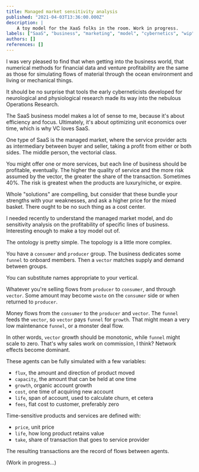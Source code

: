 ```yaml
---
title: Managed market sensitivity analysis
published: "2021-04-03T13:36:00.000Z"
description: |
    A toy model for the XaaS folks in the room. Work in progress.
labels: ["SaaS", "business", "marketing", "model", "cybernetics", "wip"]
authors: []
references: []
---
```


I was very pleased to find that when getting into the business world, that numerical methods for financial data and venture profitability are the same as those for simulating flows of material through the ocean environment and living or mechanical things.

It should be no surprise that tools the early cyberneticists developed for neurological and physiological research made its way into the nebulous Operations Research.

The SaaS business model makes a lot of sense to me, because it's about efficiency and focus. Ultimately, it's about optimizing unit economics over time, which is why VC loves SaaS.

One type of SaaS is the managed market, where the service provider acts as intermediary between buyer and seller, taking a profit from either or both sides. The middle person, the vectorial class.

You might offer one or more services, but each line of business should be profitable, eventually. The higher the quality of service and the more risk assumed by the vector, the greater the share of the transaction. Sometimes 40%. The risk is greatest when the products are luxury/niche, or expire. 

Whole "solutions" are compelling, but consider that these bundle your strengths with your weaknesses, and ask a higher price for the mixed basket. There ought to be no such thing as a cost center.

I needed recently to understand the managed market model, and do sensitivity analysis on the profitability of specific lines of business. Interesting enough to make a toy model out of. 

The ontology is pretty simple. The topology is a little more complex. 

You have a `consumer` and `producer` group. The business dedicates some `funnel` to onboard members. Then a `vector` matches supply and demand between groups. 

You can substitute names appropriate to your vertical. 

Whatever you're selling flows from `producer` to `consumer`, and through `vector`. Some amount may become `waste` on the `consumer` side or when returned to `producer`. 

Money flows from the `consumer` to the `producer` and `vector`. The `funnel` feeds the `vector`, so `vector` pays `funnel` for `growth`. That might mean a very low maintenance `funnel`, or a monster deal flow. 

In other words, `vector` growth should be monotonic, while `funnel` might scale to zero. That's why sales work on commission, I think? Network effects become dominant.

These agents can be fully simulated with a few variables:
* `flux`, the amount and direction of product moved
* `capacity`, the amount that can be held at one time
* `growth`, organic account growth
* `cost`, one time of acquiring new account
* `life`, span of account, used to calculate churn, et cetera
* `fees`, flat cost to customer, preferably zero
  
Time-sensitive products and services are defined with:
* `price`, unit price
* `life`, how long product retains value
* `take`, share of transaction that goes to service provider

The resulting transactions are the record of flows between agents. 

(Work in progress...)
